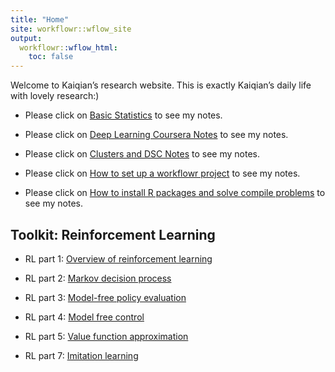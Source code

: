 ```yaml
---
title: "Home"
site: workflowr::wflow_site
output:
  workflowr::wflow_html:
    toc: false
---
```


Welcome to Kaiqian's research website. This is exactly Kaiqian's daily life with lovely research:)

* Please click on [Basic Statistics](basic_statistics.html) to see my notes.

* Please click on [Deep Learning Coursera Notes](deep_learning_coursera.html) to see my notes.

* Please click on [Clusters and DSC Notes](use_cluster_and_dsc.html) to see my notes.

* Please click on [How to set up a workflowr project](set_up_wflowr_project.html) to see my notes.

* Please click on [How to install R packages and solve compile problems](package_install.html) to see my notes.

## Toolkit: Reinforcement Learning

* RL part 1: [Overview of reinforcement learning](RL-1.html)

* RL part 2: [Markov decision process](RL-2.html)

* RL part 3: [Model-free policy evaluation](RL-3.html)

* RL part 4: [Model free control](RL-4.html)

* RL part 5: [Value function approximation](RL-5.html)

* RL part 7: [Imitation learning](RL-7.html)


